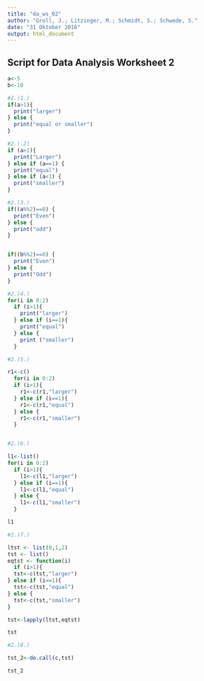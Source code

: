 ```yaml
---
title: "da_ws_02"
author: "Groll, J.; Litzinger, M.; Schmidt, S.; Schwede, S."
date: "31 Oktober 2016"
output: html_document
---
```


## Script for Data Analysis Worksheet 2



```r
a<-5
b<-10

#2.)1.)
if(a>1){
  print("larger")
} else {
  print("equal or smaller")
}

#2.).2)
if (a>1){
  print("Larger")
} else if (a==1) {
  print("equal")
} else if (a<1) {
  print("smaller")
}

#2.)3.)
if((a%%2)==0) {
  print("Even")
} else {
  print("odd")
}


if((b%%2)==0) {
  print("Even")
} else {
  print("Odd")
}

#2.)4.)
for(i in 0:2)
  if (i>1){
    print("larger")
  } else if (i==1){
    print("equal")
  } else {
    print ("smaller")
  }

#2.)5.)

r1<-c()
  for(i in 0:2)
  if (i>1){
    r1<-c(r1,"larger")
  } else if (i==1){
    r1<-c(r1,"equal")
  } else {
    r1<-c(r1,"smaller")
  }


#2.)6.)

l1<-list()
for(i in 0:2)
  if (i>1){
    l1<-c(l1,"larger")
  } else if (i==1){
    l1<-c(l1,"equal")
  } else {
    l1<-c(l1,"smaller")
  }

l1

#2.)7.)

ltst <- list(0,1,2)
tst <- list()
eqtst <- function(i)
  if (i>1){
  tst<-c(tst,"larger")
} else if (i==1){
  tst<-c(tst,"equal")
} else {
  tst<-c(tst,"smaller")
}

tst<-lapply(ltst,eqtst)

tst

#2.)8.)

tst_2<-do.call(c,tst)

tst_2

```
